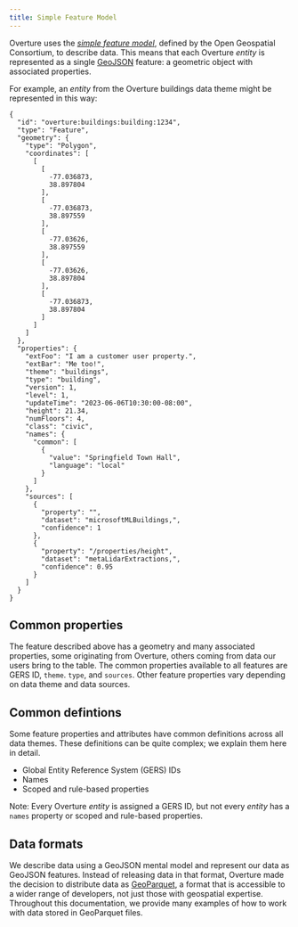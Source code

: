 ```yaml
---
title: Simple Feature Model
---
```


Overture uses the [_simple feature model_](https://www.ogc.org/standard/sfa/), defined by the Open Geospatial Consortium, to describe data. This means that each Overture _entity_ is represented as a single [GeoJSON](https://geojson.org/) feature: a geometric object with associated properties. 

For example, an _entity_ from the Overture buildings data theme might be represented in this way: 

```
{
  "id": "overture:buildings:building:1234",
  "type": "Feature",
  "geometry": {
    "type": "Polygon",
    "coordinates": [
      [
        [
          -77.036873,
          38.897804
        ],
        [
          -77.036873,
          38.897559
        ],
        [
          -77.03626,
          38.897559
        ],
        [
          -77.03626,
          38.897804
        ],
        [
          -77.036873,
          38.897804
        ]
      ]
    ]
  },
  "properties": {
    "extFoo": "I am a customer user property.",
    "extBar": "Me too!",
    "theme": "buildings",
    "type": "building",
    "version": 1,
    "level": 1,
    "updateTime": "2023-06-06T10:30:00-08:00",
    "height": 21.34,
    "numFloors": 4,
    "class": "civic",
    "names": {
      "common": [
        {
          "value": "Springfield Town Hall",
          "language": "local"
        }
      ]
    }, 
    "sources": [
      {
        "property": "",
        "dataset": "microsoftMLBuildings,",
        "confidence": 1
      },
      {
        "property": "/properties/height",
        "dataset": "metaLidarExtractions,",
        "confidence": 0.95
      }
    ]
  }
}
```     

## Common properties
The feature described above has a geometry and many associated properties, some originating from Overture, others coming from data our users bring to the table. The common properties available to all features are GERS ID, `theme`. `type`, and `sources`. Other feature properties vary depending on data theme and data sources. 

## Common defintions
Some feature properties and attributes have common definitions across all data themes. These definitions can be quite complex; we explain them here in detail.  

- Global Entity Reference System (GERS) IDs
- Names
- Scoped and rule-based properties

Note: Every Overture _entity_ is assigned a GERS ID, but not every _entity_ has a `names` property or scoped and rule-based properties.  

## Data formats

We describe data using a GeoJSON mental model and represent our data as GeoJSON features. Instead of releasing data in that format, Overture made the decision to distribute data as [GeoParquet](https://geoparquet.org/), a format that is accessible to a wider range of developers, not just those with geospatial expertise. Throughout this documentation, we provide many examples of how to work with data stored in GeoParquet files.
